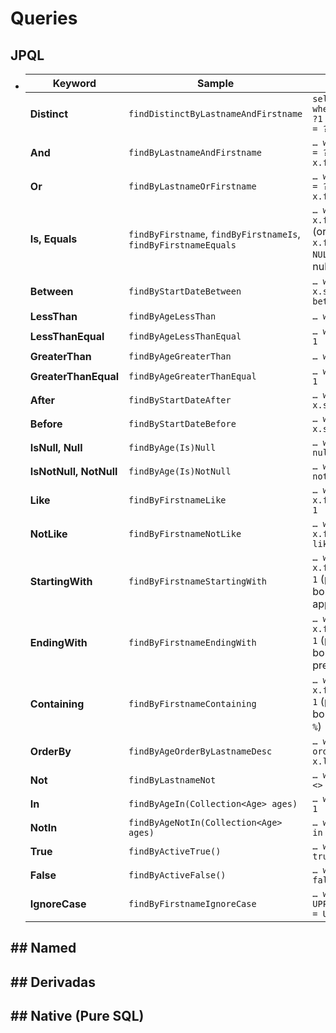 # Queries

## JPQL
- | Keyword            | Sample                                      | JPQL snippet                                                                 |
|--------------------|---------------------------------------------|------------------------------------------------------------------------------|
| **Distinct**       | `findDistinctByLastnameAndFirstname`        | `select distinct … where x.lastname = ?1 and x.firstname = ?2`               |
| **And**            | `findByLastnameAndFirstname`                | `… where x.lastname = ?1 and x.firstname = ?2`                               |
| **Or**             | `findByLastnameOrFirstname`                 | `… where x.lastname = ?1 or x.firstname = ?2`                                |
| **Is, Equals**     | `findByFirstname`, `findByFirstnameIs`, `findByFirstnameEquals` | `… where x.firstname = ?1` (or `… where x.firstname IS NULL` if argument is null) |
| **Between**        | `findByStartDateBetween`                    | `… where x.startDate between ?1 and ?2`                                      |
| **LessThan**       | `findByAgeLessThan`                         | `… where x.age < ?1`                                                         |
| **LessThanEqual**  | `findByAgeLessThanEqual`                    | `… where x.age <= ?1`                                                        |
| **GreaterThan**    | `findByAgeGreaterThan`                      | `… where x.age > ?1`                                                         |
| **GreaterThanEqual**| `findByAgeGreaterThanEqual`                | `… where x.age >= ?1`                                                        |
| **After**          | `findByStartDateAfter`                      | `… where x.startDate > ?1`                                                   |
| **Before**         | `findByStartDateBefore`                     | `… where x.startDate < ?1`                                                   |
| **IsNull, Null**   | `findByAge(Is)Null`                         | `… where x.age is null`                                                      |
| **IsNotNull, NotNull**| `findByAge(Is)NotNull`                  | `… where x.age is not null`                                                  |
| **Like**           | `findByFirstnameLike`                       | `… where x.firstname like ?1`                                                |
| **NotLike**        | `findByFirstnameNotLike`                    | `… where x.firstname not like ?1`                                            |
| **StartingWith**   | `findByFirstnameStartingWith`               | `… where x.firstname like ?1` (parameter bound with appended `%`)            |
| **EndingWith**     | `findByFirstnameEndingWith`                 | `… where x.firstname like ?1` (parameter bound with prepended `%`)           |
| **Containing**     | `findByFirstnameContaining`                 | `… where x.firstname like ?1` (parameter bound wrapped in `%`)               |
| **OrderBy**        | `findByAgeOrderByLastnameDesc`              | `… where x.age = ?1 order by x.lastname desc`                                |
| **Not**            | `findByLastnameNot`                         | `… where x.lastname <> ?1`                                                   |
| **In**             | `findByAgeIn(Collection<Age> ages)`         | `… where x.age in ?1`                                                        |
| **NotIn**          | `findByAgeNotIn(Collection<Age> ages)`      | `… where x.age not in ?1`                                                    |
| **True**           | `findByActiveTrue()`                        | `… where x.active = true`                                                    |
| **False**          | `findByActiveFalse()`                       | `… where x.active = false`                                                   |
| **IgnoreCase**     | `findByFirstnameIgnoreCase`                 | `… where UPPER(x.firstname) = UPPER(?1)`                                     |

## Named
- 

## Derivadas
- 

## Native (Pure SQL)
- 